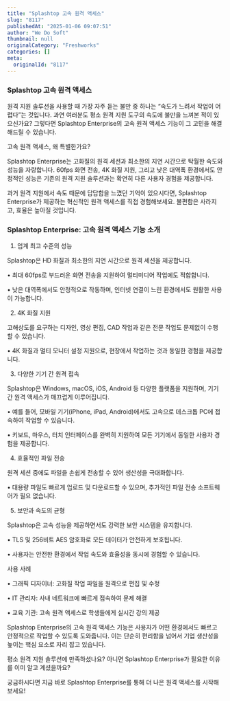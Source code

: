 ```yaml
---
title: "Splashtop 고속 원격 액세스"
slug: "8117"
publishedAt: "2025-01-06 09:07:51"
author: "We Do Soft"
thumbnail: null
originalCategory: "Freshworks"
categories: []
meta:
  originalId: "8117"
---
```


### Splashtop 고속 원격 액세스

원격 지원 솔루션을 사용할 때 가장 자주 듣는 불만 중 하나는 “속도가 느려서 작업이 어렵다”는 것입니다. 과연 여러분도 평소 원격 지원 도구의 속도에 불만을 느껴본 적이 있으신가요? 그렇다면 Splashtop Enterprise의 고속 원격 액세스 기능이 그 고민을 해결해드릴 수 있습니다.

고속 원격 액세스, 왜 특별한가요?

Splashtop Enterprise는 고화질의 원격 세션과 최소한의 지연 시간으로 탁월한 속도와 성능을 자랑합니다. 60fps 화면 전송, 4K 화질 지원, 그리고 낮은 대역폭 환경에서도 안정적인 성능은 기존의 원격 지원 솔루션과는 확연히 다른 사용자 경험을 제공합니다.

과거 원격 지원에서 속도 때문에 답답함을 느꼈던 기억이 있으시다면, Splashtop Enterprise가 제공하는 혁신적인 원격 액세스를 직접 경험해보세요. 불편함은 사라지고, 효율은 높아질 것입니다.

### Splashtop Enterprise: 고속 원격 액세스 기능 소개

1. 업계 최고 수준의 성능

Splashtop은 HD 화질과 최소한의 지연 시간으로 원격 세션을 제공합니다.

• 최대 60fps로 부드러운 화면 전송을 지원하여 멀티미디어 작업에도 적합합니다.

• 낮은 대역폭에서도 안정적으로 작동하며, 인터넷 연결이 느린 환경에서도 원활한 사용이 가능합니다.

2. 4K 화질 지원

고해상도를 요구하는 디자인, 영상 편집, CAD 작업과 같은 전문 작업도 문제없이 수행할 수 있습니다.

• 4K 화질과 멀티 모니터 설정 지원으로, 현장에서 작업하는 것과 동일한 경험을 제공합니다.

3. 다양한 기기 간 원격 접속

Splashtop은 Windows, macOS, iOS, Android 등 다양한 플랫폼을 지원하며, 기기 간 원격 액세스가 매끄럽게 이루어집니다.

• 예를 들어, 모바일 기기(iPhone, iPad, Android)에서도 고속으로 데스크톱 PC에 접속하여 작업할 수 있습니다.

• 키보드, 마우스, 터치 인터페이스를 완벽히 지원하여 모든 기기에서 동일한 사용자 경험을 제공합니다.

4. 효율적인 파일 전송

원격 세션 중에도 파일을 손쉽게 전송할 수 있어 생산성을 극대화합니다.

• 대용량 파일도 빠르게 업로드 및 다운로드할 수 있으며, 추가적인 파일 전송 소프트웨어가 필요 없습니다.

5. 보안과 속도의 균형

Splashtop은 고속 성능을 제공하면서도 강력한 보안 시스템을 유지합니다.

• TLS 및 256비트 AES 암호화로 모든 데이터가 안전하게 보호됩니다.

• 사용자는 안전한 환경에서 작업 속도와 효율성을 동시에 경험할 수 있습니다.

사용 사례

• 그래픽 디자이너: 고화질 작업 파일을 원격으로 편집 및 수정

• IT 관리자: 사내 네트워크에 빠르게 접속하여 문제 해결

• 교육 기관: 고속 원격 액세스로 학생들에게 실시간 강의 제공

Splashtop Enterprise의 고속 원격 액세스 기능은 사용자가 어떤 환경에서도 빠르고 안정적으로 작업할 수 있도록 도와줍니다. 이는 단순히 편리함을 넘어서 기업 생산성을 높이는 핵심 요소로 자리 잡고 있습니다.

평소 원격 지원 솔루션에 만족하셨나요? 아니면 Splashtop Enterprise가 필요한 이유를 이미 알고 계셨을까요?

궁금하시다면 지금 바로 Splashtop Enterprise를 통해 더 나은 원격 액세스를 시작해보세요!
